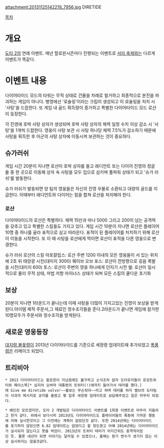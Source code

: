 attachment:20131125142219_7956.jpg
DIRETIDE

[[목차]]

= 개요 =
[[도타 2]]의 연례 이벤트. 매년 할로윈시즌마다 진행되는 이벤트로 [[서리 축제]]와는 다르게 이벤트가 똑같다.

= 이벤트 내용 =
다이어타이드 모드의 타워는 무적 상태로 건물을 차례로 철거하고 최종적으로 본진을 파괴하는 게임이 아니다. 병영에선 '로슐링'이라는 크립이 생성되고 이 로슐링을 처치 시 '사탕'을 드랍한다. 또 게임 내 골드 획득량이 증가하고 특별한 다이어타이드 모드 로샨이 등장한다.

각 진영에 호박 사탕 상자가 생성되며 호박 사탕 상자의 체력 일정 수치 이상 감소 시 '사탕'을 1개씩 드랍한다. 영웅이 사탕 보관 시 사탕 하나당 체력 7.5%가 감소하기 때문에 사탕을 획득한 후 아군의 사탕 상자에 이동시켜 보관하는 것이 중요하다.

== 슈가러쉬 ==

게임 시간 20분이 지나면 로샨이 호박 상자를 들고 래디언트 또는 다이어 진영의 정글 둘 중 한 곳으로 이동해 상자 속 사탕을 모두 입으로 삼키며 풀파워 상태가 되고 '슈가 러쉬'를 발동한다.

슈가 러쉬가 발동되면 양 팀의 영웅들은 자신의 진영 우물로 소환되고 대량의 골드를 지급한다. 이때부터 래디언트와 다이어는 힘을 합쳐 로샨을 처치해야 한다.

=== 로샨 ===
다이어타이드의 로샨은 특별하다. 체력 15만과 마나 5000 그리고 200이 넘는 공격력을 갖추고 있고 특별한 스킬들도 가지고 있다. 게임 시간 10분이 지나면 로샨은 플레이어 10명 중 하나를 골라 표적으로 삼고 따라온다. 표적이 된 플레이어를 처치하기 위해 로샨이 이동을 시작한다. 또 이 때 사탕을 로샨에게 먹이면 로샨이 표적을 다른 영웅으로 변경한다.

슈가 러쉬 로샨의 스킬
아포칼립스: 로샨 주변 1200 이내의 모든 영웅들이 서 있는 위치에 2초 뒤 태양광 시전(대미지 3000)
웨이브 오브 포스: 로샨이 전방향으로 굉음 폭발을 시전(대미지 600)
토스: 로샨이 주변의 영웅 하나에게 던지기 시전
쉘: 로샨이 일시적으로 물리 무적 상태, 마법 저항 마이너스 상태가 되며 모든 스킬의 쿨다운 초기화

== 보상 ==
20분이 지나면 1라운드가 끝나는데 이때 사탕을 더많이 가지고있는 진영이 보상을 받게된다.아이템 제작 주문서,그 재료인 정수조각들을 준다.2라운드가 끝나면 게임에 참가한 10명모두가 주문서와 정수조각을 받게된다.

== 새로운 영웅등장 ==
[[대지령]],[[불꽃령]]이 2013년 다이어타이드를 기준으로 세정령 업데이트때 추가되었고 [[폭풍령]]은 리메이크 되었다.

== 트리비아 ==
 * 2013 다이어타이드는 할로윈이 지났음에도 불구하고 소식조차 없자 도타유저들이 온갖트위터와 페이스북[* 심지어 오바마 대통령의 트위터(!)에까지 들어가서 테러를 했다.]에 Give me diretide volvo!~~볼보는 무슨죄야~~라고 하며 테러를 하자 벨브의 도타팀이 사과의 메시지로 공지를 올렸고 몇 일후 세정령 업데이트로 보답해주었고 일은 마무리 되었다.

 * 왜인진 모르겠지만, 도타 2 개발팀은 다이어타이드 이벤트를 1회용 이벤트로 마무리 지을려고 한거 같다. 위에서 보다시피 2013년도 다이어타이드도 플레이어들의 폭동에 가까운 행동에 의해 실시한것이고 그 이전에는 계획이 없었던것 같다. 또한 2014년에는 다이어타이드를 포기하지 않았으면 6.82 업데이트는 없었다고 할 정도였고 아예 2014년에는 다이어타이드가 실시되지 않는다고 못을 박았다. 2013년의 트위터 테러가 어지간히도 충격적이었던 듯. 물론 내년이 되면 이야기는 달라질 수 있겠으나, 올해는 뭔가 변수가 생기지 않는 이상 실시하지는 않을것같다.
